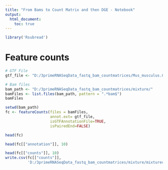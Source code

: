 ---
title: "From Bams to Count Matrix and then DGE - Notebook"
output:
  html_document:
    toc: true
---


```{r}

library('Rsubread')
```

# Feature counts
```{r}
# GTF File
gtf_file <- "D:/3primeRNASeqData_fastq_bam_countmatrices/Mus_musculus.GRCm39.106.chr.gtf"

```

```{r}
# Bam files
bam_path <- "D:/3primeRNASeqData_fastq_bam_countmatrices/mixture/"
bamFiles <- list.files(bam_path, pattern = ".*bam$")
bamFiles
```


```{r}
setwd(bam_path)
fc <- featureCounts(files = bamFiles,
                    annot.ext= gtf_file,
                    isGTFAnnotationFile=TRUE,
                    isPairedEnd=FALSE)
```



```{r}
head(fc)
```
```{r}
head(fc[["annotation"]], 10)

```

```{r}
head(fc[["counts"]], 10)
write.csv(fc[["counts"]],
          'D:/3primeRNASeqData_fastq_bam_countmatrices/mixture/mixturecounts.csv')
```
